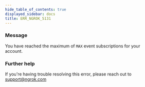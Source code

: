 ```yaml
---
hide_table_of_contents: true
displayed_sidebar: docs
title: ERR_NGROK_5131
---
```




### Message

You have reached the maximum of `MAX` event subscriptions for your account.

<ErrorDetails error="err_ngrok_5131" />

### Further help

If you're having trouble resolving this error, please reach out to [support@ngrok.com](mailto:support@ngrok.com?subject=Help%20with%20ERR_NGROK_5131)
